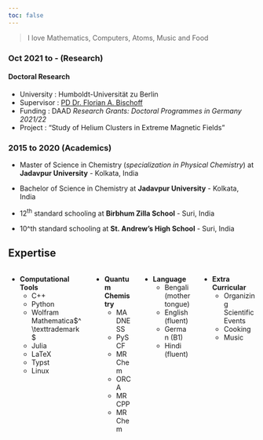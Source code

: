 ```yaml
---
toc: false
---
```


> I love Mathematics, Computers, Atoms, Music and Food

### Oct 2021 to - (Research)

#### Doctoral Research

-   University : Humboldt-Universität zu Berlin
-   Supervisor : [PD Dr. Florian A. Bischoff](https://www.chemie.hu-berlin.de/en/forschung-en/theoretical-chemistry/team/ag-bischoff/team/florian-bischoff)
-   Funding : DAAD *Research Grants: Doctoral Programmes in Germany 2021/22*
-   Project : "Study of Helium Clusters in Extreme Magnetic Fields"

### 2015 to 2020 (Academics)

-   Master of Science in Chemistry (*specialization in Physical Chemistry*) at **Jadavpur University** - Kolkata, India

-   Bachelor of Science in Chemistry at **Jadavpur University** - Kolkata, India

-   12^th^ standard schooling at **Birbhum Zilla School** - Suri, India

-   10^th standard schooling at **St. Andrew's High School** - Suri, India

## Expertise

::::::: columns
::: column
-   **Computational Tools**
    -   C++
    -   Python
    -   Wolfram Mathematica$^\texttrademark$
    -   Julia
    -   LaTeX
    -   Typst
    -   Linux
:::

::: column
-   **Quantum Chemistry**
    -   MADNESS
    -   PySCF
    -   MRChem
    -   ORCA
    - MRCPP
    - MRChem
:::

::: column
-   **Language**
    -   Bengali (mother tongue)
    -   English (fluent)
    -   German (B1)
    -   Hindi (fluent)
:::

::: column
-   **Extra Curricular**
    -   Organizing Scientific Events
    -   Cooking
    -   Music
:::
:::::::